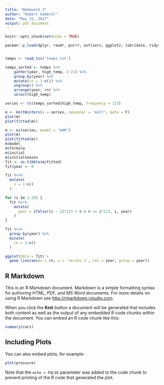 ```yaml
---
title: "Homework 3"
author: "Robert Gambrel"
date: "May 31, 2017"
output: pdf_document
---
```


```r
knitr::opts_chunk$set(echo = TRUE)
```

```r
pacman::p_load(dplyr, readr, purrr, outliers, ggplot2, lubridate, tidyr, stats, smooth, tibble, magrittr)


temps <- read_tsv('temps.txt')

temps_sorted <- temps %>%
	gather(year, high_temp, 2:21) %>%
	group_by(year) %>%
	mutate(rn = 1:n()) %>%
	ungroup() %>%	
	arrange(year, rn) %>%
	select(high_temp)

series <- ts(temps_sorted$high_temp, frequency = 123)

m <- HoltWinters(x = series, seasonal = 'mult', beta = F)
plot(m)
plot(fitted(m))

m <- es(series, model = "AAM")
plot(m)
plot(fitted(m))
m$model
m$formula
m$initial
m$initialSeason
fit <- as.tibble(m$fitted)
fit$year <- 0
```

```r
fit %<>%
  mutate(
    n = 1:n()
  )

for (i in 1:20) {
  fit %<>%
    mutate(
      year = ifelse((i - 1)*123 < n & n <= i*123, i, year)
    )
}

fit %<>%
  group_by(year) %>%
  mutate(
    rn = 1:n()
  )

ggplot(data = fit) +
  geom_line(aes(x = rn, y = `Series 1`, col = year, group = year))
```
## R Markdown

This is an R Markdown document. Markdown is a simple formatting syntax for authoring HTML, PDF, and MS Word documents. For more details on using R Markdown see <http://rmarkdown.rstudio.com>.

When you click the **Knit** button a document will be generated that includes both content as well as the output of any embedded R code chunks within the document. You can embed an R code chunk like this:

```r
summary(cars)
```

## Including Plots

You can also embed plots, for example:

```r
plot(pressure)
```

Note that the `echo = FALSE` parameter was added to the code chunk to prevent printing of the R code that generated the plot.
